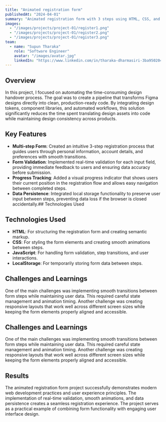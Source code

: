 ```yaml
---
title: "Animated registration form"
publishedAt: "2024-04-01"
summary: "Animated registration form with 3 steps using HTML, CSS, and JavaScript."
images:
  - "/images/projects/project-01/register1.png"
  - "/images/projects/project-01/register2.png"
  - "/images/projects/project-01/register3.png"
team:
  - name: "Supun Tharaka"
    role: "Software Engineer"
    avatar: "/images/avatar.jpg"
    linkedIn: "https://www.linkedin.com/in/tharaka-dharmasiri-3ba950204/"
---
```


## Overview

In this project, I focused on automating the time-consuming design handover process. The goal was to create a pipeline that transforms Figma designs directly into clean, production-ready code. By integrating design tokens, component libraries, and automated workflows, this solution significantly reduces the time spent translating design assets into code while maintaining design consistency across products.

## Key Features

- **Multi-step Form**: Created an intuitive 3-step registration process that guides users through personal information, account details, and preferences with smooth transitions.
- **Form Validation**: Implemented real-time validation for each input field, providing immediate feedback to users and ensuring data accuracy before submission.
- **Progress Tracking**: Added a visual progress indicator that shows users their current position in the registration flow and allows easy navigation between completed steps.
- **Data Persistence**: Integrated local storage functionality to preserve user input between steps, preventing data loss if the browser is closed accidentally.## Technologies Used

## Technologies Used
- **HTML**: For structuring the registration form and creating semantic markup.
- **CSS**: For styling the form elements and creating smooth animations between steps.
- **JavaScript**: For handling form validation, step transitions, and user interactions.
- **LocalStorage**: For temporarily storing form data between steps.

## Challenges and Learnings

One of the main challenges was implementing smooth transitions between form steps while maintaining user data. This required careful state management and animation timing. Another challenge was creating responsive layouts that work well across different screen sizes while keeping the form elements properly aligned and accessible.

## Challenges and Learnings

One of the main challenges was implementing smooth transitions between form steps while maintaining user data. This required careful state management and animation timing. Another challenge was creating responsive layouts that work well across different screen sizes while keeping the form elements properly aligned and accessible.

## Results

The animated registration form project successfully demonstrates modern web development practices and user experience principles. The implementation of real-time validation, smooth animations, and data persistence creates a seamless registration experience. The project serves as a practical example of combining form functionality with engaging user interface design.
